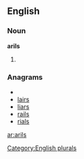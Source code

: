 ==English==

===Noun===
'''arils'''

# {{plural of|[[aril]]}}

===Anagrams===
* {{alphagram|ailrs}}
* [[lairs#English|lairs]]
* [[liars#English|liars]]
* [[rails#English|rails]]
* [[rials#English|rials]]


[[Category:English plurals]]

[[ar:arils]]